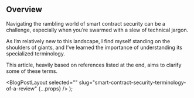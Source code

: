 
## Overview

Navigating the rambling world of smart contract security can be a challenge, especially when you’re swarmed with a slew of technical jargon.

As I’m relatively new to this landscape, I find myself standing on the shoulders of giants, and I’ve learned the importance of understanding its specialized terminology.

This article, heavily based on references listed at the end, aims to clarify some of these terms.

  <BlogPostLayout selected="" slug="smart-contract-security-terminology-of-a-review" {...props} />
);

